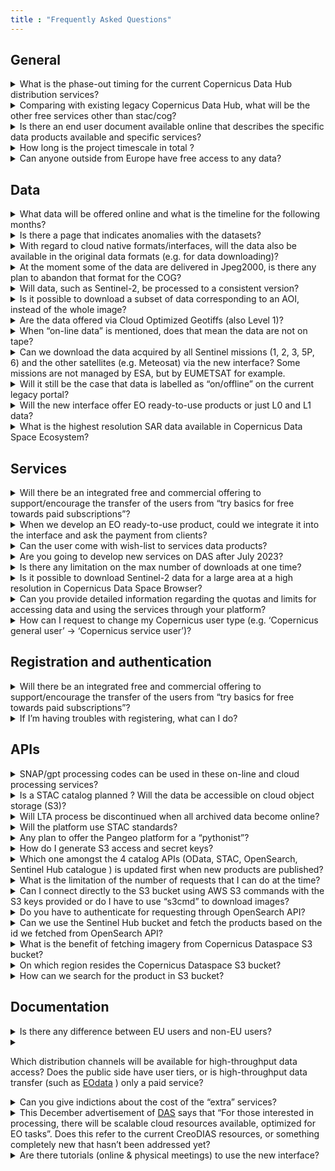 ```yaml
---
title : "Frequently Asked Questions"
---
```


## General

<details>
  <summary>What is the phase-out timing for the current Copernicus Data Hub distribution services?</summary>
  <p>
   The legacy Copernicus Data Hub distribution service will remain in operations until end of June 2023 to allow a smooth migration to the new Copernicus Data Access service by all user communities. The Copernicus Data Hub distribution service will continue offering access to Sentinel data  with a gradual ramp-down of the operations capacity and data offering until end of September 2023.
  </p>
</details>


<details>
  <summary>Comparing with existing legacy Copernicus Data Hub, what will be the other free services other than stac/cog?</summary>
    <p>
    Compared to existing Copernicus Data Hub, there will indeed be additional APIs - OGC interfaces (WMS, WMTS, WCS), OpenEO, Sentinel Hub API, S3, and others. Please refer to the <a href="Roadmap.md">Roadmap</a> for more info on the timing of these interfaces.
    </p>
</details>

<details>
  <summary>Is there an end user document available online that describes the specific data products available and specific services?</summary>
    <p>
    The user level details for every service and dataset will be provided in this documentation. With every service and dataset embedded into the ecosystem, this documentation will be updated accordingly.
     </p>
</details>
<details>
  <summary>How long is the project timescale in total ?</summary>
    <p>
   The time scale of the project is 6 years (i.e., to the end of 2028) with an optional extension up to 10 years (i.e., 2032).
     </p>
</details>
<details>
  <summary>Can anyone outside from Europe have free access to any data?</summary>
    <p>
   Yes, data and services will be available to users worldwide.
     </p>
</details>

## Data

<details>
  <summary>What data will be offered online and what is the timeline for the following months?</summary>
    <p>
    For the details on the data offer and timing, we would like to refer to the <a href="Roadmap.md">Roadmap</a>
     </p>
</details>

<details>
  <summary>Is there a page that indicates anomalies with the datasets?</summary>
    <p>
    The <a href="https://operations.dashboard.copernicus.eu/index" target="_blank">Copernicus Operations Dashboard</a> provides details of events over the past three months that have impact on the completeness of the data production, such as planned calibration activities, manoeuvrers, or anomalies. The information of which data is affected is included.
     </p>
</details>

<details>
  <summary>With regard to cloud native formats/interfaces, will the data also be available in the original data formats (e.g. for data downloading)?</summary>
    <p>
    Yes, data will also be available in original data formats (i.e. .SAFE).
     </p>
</details>

<details>
  <summary>At the moment some of the data are delivered in Jpeg2000, is there any plan to abandon that format for the COG?</summary>
    <p>
    There is currently no plan to convert Sentinel-2 in COGs. However, there is a parallel activity happening within ESA to define format evolution for all Sentinels which will be followed, once decisions are taken. But this is not something that is happening on the short term.
     </p>
</details>

<details>
  <summary>Will data, such as Sentinel-2, be processed to a consistent version?</summary>
    <p>
    The Sentinel-2 data will be available at the latest processing baseline. And with the reprocessing of Sentinel-2 happening in parallel (out of scope of this project), these will become available on this service as well.
     </p>
</details>

<details>
  <summary>Is it possible to download a subset of data corresponding to an AOI, instead of the whole image?</summary>
    <p>
    Yes, you will be able to download a subset of data, either using S3 interface, or dedicated APIs, i.e. Sentinel Hub, OpenEO when they become available. See <a href="Roadmap.md">Roadmap</a> section of the documentation.
     </p>
</details>

<details>
  <summary>Are the data offered via Cloud Optimized Geotiffs (also Level 1)?</summary>
    <p>
    Sentinel-1 GRD data will be available in COG format. Sentinel-2 will stay in JP2 for the moment, as it is a similarly performant cloud optimised format.
     </p>
</details>

<details>
  <summary>When "on-line data" is mentioned, does that mean the data are not on tape?</summary>
    <p>
    The “on-line data” or IAD we are referring to, are indeed not on the tapes.  Tapes will still be there for redundancy reasons.
     </p>
</details>

<details>
  <summary>Can we download the data acquired by all Sentinel missions (1, 2, 3, 5P, 6) and the other satellites (e.g. Meteosat) via the new interface? Some missions are not managed by ESA, but by EUMETSAT for example.</summary>
    <p>
    Initialy Sentinel 1, Sentinel 2, Sentinel 3 and Sentinel 5P data up to L2 products will be available. Sentinel 6 data and data from Meteosat are currently not in the roadmap of the project. However access to Copernicus Contributing Missions CORE Datasets, Digital Elevation Models, data from Copernicus Services and additional data sets such as Landsat and ENVISAT and Belgian Collaborative Ground Segment hosted data are planned in the future. The <a href="https://documentation.dataspace.copernicus.eu/Roadmap/DataTable.html">Data Roadmap</a> shows how the Copernicus Data Space Ecosystem will be continously upgraded and how more data will become available.
     </p>
</details>

<details>
  <summary>Will it still be the case that data is labelled as “on/offline" on the current legacy portal?</summary>
    <p>
    The vast majority of the data will be on-line : all Sentinel-2 L1C/L2A, Sentinel-1 SLC/GRD  and just about all other relevant data collections.
     </p>
</details>

<details>
  <summary>Will the new interface offer EO ready-to-use products or just L0 and L1 data?</summary>
    <p>
    Up to L2 products will be available. The <a href="Roadmap.md">Roadmap</a> shows how the Copernicus Data Space Ecosystem will be continously upgraded and how more data become available.
     </p>
</details>

<details>
  <summary>What is the highest resolution SAR data available in Copernicus Data Space Ecosystem?</summary>
    <p>The Sentinel-1 SAR achieves a spatial resolution of approximately 5 by 20 m. More info can be found <a href="https://sentinel.esa.int/web/sentinel/user-guides/sentinel-1-sar/resolutions" target="_blank">here</a>.
    </p>
</details>

## Services

<details>
  <summary>Will there be an integrated free and commercial offering to support/encourage the transfer of the users from "try basics for free towards paid subscriptions"?</summary>
    <p>
    Yes, there will be a common user identity, which will allow registered users to seamlessly transfer between systems. This will also extend to other systems that will be added to the free tier to the commerical tier ecosystem in the future, assuming they will integrate it.
     </p>
</details>

<details>
  <summary>When we develop an EO ready-to-use product, could we integrate it into the interface and ask the payment from clients?</summary>
    <p>
    Yes, commercial services can be built on top, similar to Copernicus open license.
     </p>
</details>

<details>
  <summary>Can the user come with wish-list to services data products?</summary>
    <p>
    User can come with suggestions to improve or expand the service portfolio. A user forum will be set up and released by July to accommodate this.
     </p>
</details>

<details>
  <summary>Are you going to develop new services on DAS after July 2023?</summary>
    <p>
    Yes, a marketplace will be available where new Third party services will be able to onboard from July onwards to expand the ecosystem.
     </p>
</details>

<details>
  <summary>Is there any limitation on the max number of downloads at one time?</summary>
    <p>
    Yes, there will be quotas and constraints for different services.
     </p>
</details>

<details>
  <summary>Is it possible to download Sentinel-2 data for a large area at a high resolution in Copernicus Data Space Browser?
  </summary>
    <p>
    Depending on your use, we suggest to use the high-res print (via the high-res print tab) where you will get large areas in a high resolution (the data is though not georeferenced) or if you need georeferenced data, split your area in several smaller images that you download or choose a bit lower resolution to stay within the limits of 2500px.
    </p>
</details>

<details>
  <summary>Can you provide detailed information regarding the quotas and limits for accessing data and using the services through your platform?
  </summary>
    <p>We understand the importance of knowing the limitations and restrictions imposed on the usage of our services. For detailed information about the quotas, we recommend referring to the Service Description and Evolution document available on our documentation portal. You can find the document at <a href= "https://documentation.dataspace.copernicus.eu/Roadmap.html" target="_blank">https://documentation.dataspace.copernicus.eu/Roadmap.html </a>. The quotas information can be found in Annex B.
    </p>
</details>

<details>
  <summary>How can I request to change my Copernicus user type (e.g. 'Copernicus general user' -> 'Copernicus service user')?  
  </summary>
    <p>To change your Copernicus user type, submit a request with our support team via <a href= "https://helpcenter.dataspace.copernicus.eu/hc/en-gb/requests/new" target="_blank">Submit a request</a>.  Please select 'Other' for the ‘I have a question about*:’.
    </p>
    <p>For detailed information about the eligibility and quotas allocated to Copernicus user types, we recommend referring to the Service Description and Evolution document available on our documentation portal. The quotas information can be found in Annex B. The document can be found at <a href= "https://documentation.dataspace.copernicus.eu/Roadmap.html" target="_blank">Roadmap </a>. The quotas information can be found in Annex B.
    </p>
    <p>We aim to process requests as efficiently as possible, but it is advisable to allow for a reasonable timeframe for the evaluation and approval process.
    </p>
</details>

## Registration and authentication

<details>
  <summary>Will there be an integrated free and commercial offering to support/encourage the transfer of the users from "try basics for free towards paid subscriptions"?</summary>
    <p>
    Yes, there will be a common user identity, which will allow registered users to seamlessly transfer between systems. This will also extend to other systems that will be added to the free tier to the commerical tier ecosystem in the future, assuming they will integrate it.
     </p>
</details>

<details>
  <summary>If I'm having troubles with registering, what can I do?</summary>
    <p>
    Please e-mail the <a href="mailto:help-login@dataspace.copernicus.eu">help-login@dataspace.copernicus.eu</a> address for direct support on this matter.
     </p>
</details>

## APIs

<details>
  <summary>SNAP/gpt processing codes can be used in these on-line and cloud processing services?</summary>
    <p>
    SNAP is integrated in cloud environment, and there will even be some dedicated on-demand services based on SNAP  (i.e. S1 processing to coherence, etc). 
     </p>
</details>

<details>
  <summary>Is a STAC catalog planned ? Will the data be accessible on cloud object storage (S3)?</summary>
    <p>
    STAC Catalog API is indeed planned.  Note that the phase-in will take from end of January to July 2023.  So services will be added during this timeline, not everything will be available at the beginning. All the data will be available over S3 as well.
     </p>
</details>

<details>
  <summary>Will LTA process be discontinued when all archived data become online?</summary>
    <p>
    There will still be services available for so called “deferred data access” :  data collections that are not commonly used. That said, all most relevant collections will be available on-line.  The <a href="Roadmap.md">Roadmap</a> shows how the Copernicus Data Space Ecosystem will be continously upgraded and how more data become available.
     </p>
</details>

<details>
  <summary>Will the platform use STAC standards?</summary>
    <p>
    Yes, there will be STAC compliant Catalog API, as well as STAC items for inpidual products.
     </p>
</details>

<details>
  <summary>Any plan to offer the Pangeo platform for a "pythonist"?</summary>
    <p>
    This is currently not in the offer or roadmap.
     </p>
</details>

<details>
  <summary> How do I generate S3 access and secret keys?
  </summary>
    <p>You can request such credentials as the guided in <a href="https://documentation.dataspace.copernicus.eu/APIs/S3.html" target="_blank"> https://documentation.dataspace.copernicus.eu/APIs/S3.html</a>
    </p>
</details>

<details>
  <summary>Which one amongst the 4 catalog APIs (OData, STAC, OpenSearch, Sentinel Hub catalogue ) is updated first when new products are published?
  </summary>
    <p>OpenSearch, OData and STAC catalog APIs all use the same backend database.
Sentinel Hub catalog API contains a subset of the collections, hence it works only for the ones that have been imported to Sentinel Hub,
Therefore there is no first updated one.
    </p>
</details>

<details>
  <summary>What is the limitation of the number of requests that I can do at the time?
  </summary>
    <p>For detailed information about the limits, we recommend referring to the Service Description and Evolution document available on our documentation portal. You can find the document in <a href= "https://documentation.dataspace.copernicus.eu/Roadmap.html" target="_blank">https://documentation.dataspace.copernicus.eu/Roadmap.html</a>. The quotas information can be found in Annex B.
    </p>
</details>

<details>
  <summary>Can I connect directly to the S3 bucket using AWS S3 commands with the S3 keys provided or do I have to use "s3cmd" to download images?
  </summary>
    <p>Yes, you can connect to S3 bucket using AWS S3 connection. However some functionality may not be supported. It is recommended to use the 's3cmd' command to download products.
    </p>
</details>

<details>
  <summary>Do you have to authenticate for requesting through OpenSearch API?
  </summary>
    <p>There's no need to use any user or authentication when you want to search. User authentication is required for downloading products.
    </p>
</details>

<details>
  <summary>Can we use the Sentinel Hub bucket and fetch the products based on the id we fetched from OpenSearch API?
  </summary>
    <p>You can use Sentinel Hub bucket in addition to some programming tools by providing product ID obtained using OpenSearch API or OData of the Copernicus Dataspace Ecosystem.
    </p>
</details>

<details>
  <summary>What is the benefit of fetching imagery from Copernicus Dataspace S3 bucket?
  </summary>
    <p>Downloading products via S3 is faster as it delivers products as an .zip archive, skipping the need of zipper.
    </p>
</details>

<details>
  <summary>On which region resides the Copernicus Dataspace S3 bucket?
  </summary>
    <p>Repo is located in Warsaw/Poland.
    </p>
</details>

<details>
  <summary>How can we search for the product in S3 bucket?
  </summary>
    <p>Searching via ID or product name in the OpenSearch or OData will give the S3 path to the product in response.
    </p>
</details>

## Documentation

<details>
  <summary>Is there any difference between EU users and non-EU users?</summary>
    <p>
    There is no difference between EU users and non-EU users. That said, there will be a continuity of the accounts with higher throughput, managed by ESA (i.e. Copernicus Services, International Hub, etc.).
     </p>
</details>
<details>
  <summary><p>Which distribution channels will be available for high-throughput data access? Does the public side have user tiers, or is high-throughput data transfer (such as <a href="https://creodias.eu/remote-transfer-for-eodata" target="_black" >EOdata</a> ) only a paid service?</p></summary>
    <p>
    All distribution options (i.e. OData, S3, Sentinel Hub,..) will be constrained with user quotas, which includes both bandwidth limitation, as well as monthly limits.
     </p>
</details>
<details>
  <summary>Can you give indictions about the cost of the "extra" services?</summary>
    <p>
    Pricing will be published soon.
     </p>
</details>
<details>
  <summary><span>
  This December advertisement of <a href="https://medium.com/sentinel-hub/new-copernicus-data-access-service-to-support-the-ecosystem-for-earth-observation-412f829355a3 " target="_blank">DAS</a> says that "For those interested in processing, there will be scalable cloud resources available, optimized for EO tasks". Does this refer to the current CreoDIAS resources, or something completely new that hasn't been addressed yet?
  </span>
  </summary>
    <p>
    Scalable cloud resources will be part of the commercial offering and can be obtained at <a href = "https://creodias.eu/">CREODIAS</a> in first instance. ICT-wise, there will be two options, including Open Telekom Cloud.
     </p>
</details>
<details>
  <summary>Are there tutorials (online & physical meetings) to use the new interface?</summary>
    <p>
    Tutorials will be added to the documentation in due time explaining the usage of the different interfaces. We will also be present on different conferences explaining the service & ecosystem.
     </p>
</details>